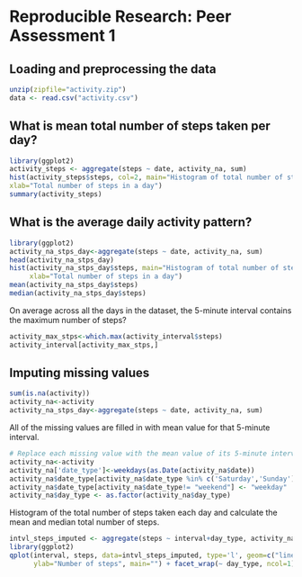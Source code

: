 # Reproducible Research: Peer Assessment 1

## Loading and preprocessing the data
```r
unzip(zipfile="activity.zip")
data <- read.csv("activity.csv")
```

## What is mean total number of steps taken per day?
```r
library(ggplot2)
activity_steps <- aggregate(steps ~ date, activity_na, sum)
hist(activity_steps$steps, col=2, main="Histogram of total number of steps per day", 
xlab="Total number of steps in a day")
summary(activity_steps)
```

## What is the average daily activity pattern?
```r
library(ggplot2)
activity_na_stps_day<-aggregate(steps ~ date, activity_na, sum)
head(activity_na_stps_day)
hist(activity_na_stps_day$steps, main="Histogram of total number of steps per day (imputed)", 
     xlab="Total number of steps in a day")
mean(activity_na_stps_day$steps)
median(activity_na_stps_day$steps)

```

On average across all the days in the dataset, the 5-minute interval contains
the maximum number of steps?
```r
activity_max_stps<-which.max(activity_interval$steps)
activity_interval[activity_max_stps,]

```

## Imputing missing values

```r
sum(is.na(activity))
activity_na<-activity
activity_na_stps_day<-aggregate(steps ~ date, activity_na, sum)
```

All of the missing values are filled in with mean value for that 5-minute
interval.

```r
# Replace each missing value with the mean value of its 5-minute interval
activity_na<-activity
activity_na['date_type']<-weekdays(as.Date(activity_na$date))
activity_na$date_type[activity_na$date_type %in% c('Saturday','Sunday') ] <- "weekend"
activity_na$date_type[activity_na$date_type!= "weekend"] <- "weekday"
activity_na$day_type <- as.factor(activity_na$day_type)

```
Histogram of the total number of steps taken each day and calculate the mean and median total number of steps.

```r
intvl_steps_imputed <- aggregate(steps ~ interval+day_type, activity_na, mean)
library(ggplot2)
qplot(interval, steps, data=intvl_steps_imputed, type='l', geom=c("line"), xlab="Interval", 
      ylab="Number of steps", main="") + facet_wrap(~ day_type, ncol=1)
```


